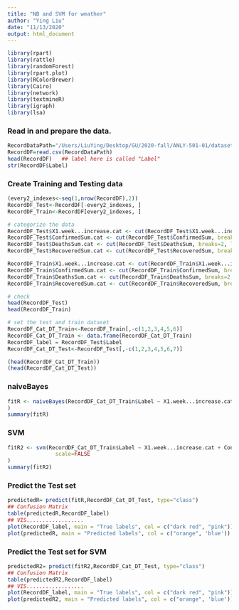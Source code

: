 ```yaml
---
title: "NB and SVM for weather"
author: "Ying Liu"
date: "11/13/2020"
output: html_document
---
```


```r
library(rpart)
library(rattle)
library(randomForest)
library(rpart.plot)
library(RColorBrewer)
library(Cairo)
library(network)
library(textmineR)
library(igraph)
library(lsa)
```

###  Read in and prepare the data.

```r
RecordDataPath="/Users/LiuYing/Desktop/GU/2020-fall/ANLY-501-01/dataset/data/covid19_by_weather.csv"
RecordDF=read.csv(RecordDataPath)
head(RecordDF)   ## label here is called "Label"
str(RecordDF$Label)
```


### Create Training and Testing data

```r
(every2_indexes<-seq(1,nrow(RecordDF),2))
RecordDF_Test<-RecordDF[-every2_indexes, ]
RecordDF_Train<-RecordDF[every2_indexes, ]

# categorize the data
RecordDF_Test$X1.week...increase.cat <- cut(RecordDF_Test$X1.week...increase, breaks=2, labels=c("quick","slow"))
RecordDF_Test$ConfirmedSum.cat <- cut(RecordDF_Test$ConfirmedSum, breaks=2, labels=c("large","small"))
RecordDF_Test$DeathsSum.cat <- cut(RecordDF_Test$DeathsSum, breaks=2, labels=c("large","small"))
RecordDF_Test$RecoveredSum.cat <- cut(RecordDF_Test$RecoveredSum, breaks=2, labels=c("large","small"))

RecordDF_Train$X1.week...increase.cat <- cut(RecordDF_Train$X1.week...increase, breaks=2, labels=c("quick","slow"))
RecordDF_Train$ConfirmedSum.cat <- cut(RecordDF_Train$ConfirmedSum, breaks=2, labels=c("large","small"))
RecordDF_Train$DeathsSum.cat <- cut(RecordDF_Train$DeathsSum, breaks=2, labels=c("large","small"))
RecordDF_Train$RecoveredSum.cat <- cut(RecordDF_Train$RecoveredSum, breaks=2, labels=c("large","small"))

# check
head(RecordDF_Test)
head(RecordDF_Train)

# set the test and train dataset
RecordDF_Cat_DT_Train<-RecordDF_Train[,-c(1,2,3,4,5,6)]
RecordDF_Cat_DT_Train <- data.frame(RecordDF_Cat_DT_Train)
RecordDF_label = RecordDF_Test$Label
RecordDF_Cat_DT_Test<-RecordDF_Test[,-c(1,2,3,4,5,6,7)]

(head(RecordDF_Cat_DT_Train))
(head(RecordDF_Cat_DT_Test))
```

### naiveBayes

```r
fitR <- naiveBayes(RecordDF_Cat_DT_Train$Label ~ X1.week...increase.cat + ConfirmedSum.cat + DeathsSum.cat + RecoveredSum.cat, data = RecordDF_Cat_DT_Train, method="class", control = rpart.control(minsplit = 1, minbucket = 1, cp = 0.001)
)
summary(fitR)
```

### SVM

```r
fitR2 <- svm(RecordDF_Cat_DT_Train$Label ~ X1.week...increase.cat + ConfirmedSum.cat + DeathsSum.cat + RecoveredSum.cat, data = RecordDF_Cat_DT_Train, kernel="polynomial", cost=.1, 
               scale=FALSE
)
summary(fitR2)
```

### Predict the Test set

```r
predictedR= predict(fitR,RecordDF_Cat_DT_Test, type="class")
## Confusion Matrix
table(predictedR,RecordDF_label)
## VIS..................
plot(RecordDF_label, main = "True labels", col = c("dark red", "pink"))
plot(predictedR, main = "Predicted labels", col = c("orange", 'blue'))
```

### Predict the Test set for SVM

```r
predictedR2= predict(fitR2,RecordDF_Cat_DT_Test, type="class")
## Confusion Matrix
table(predictedR2,RecordDF_label)
## VIS..................
plot(RecordDF_label, main = "True labels", col = c("dark red", "pink"))
plot(predictedR2, main = "Predicted labels", col = c("orange", 'blue'))
```